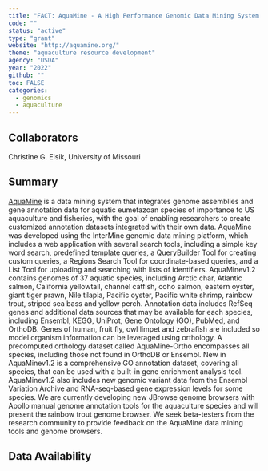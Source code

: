 ```yaml
---
title: "FACT: AquaMine - A High Performance Genomic Data Mining System for Species of Importance to US Aquaculture"
code: ""
status: "active"
type: "grant"
website: "http://aquamine.org/"
theme: "aquaculture resource development"
agency: "USDA"
year: "2022"
github: ""
toc: FALSE
categories:
  - genomics
  - aquaculture
---
```


## Collaborators

Christine G. Elsik, University of Missouri

## Summary

[AquaMine](http://aquamine.org/) is a data mining system that integrates genome assemblies and gene annotation data for aquatic eumetazoan species of importance to US aquaculture and fisheries, with the goal of enabling researchers to create customized annotation datasets integrated with their own data. AquaMine was developed using the InterMine genomic data mining platform, which includes a web application with several search tools, including a simple key word search, predefined template queries, a QueryBuilder Tool for creating custom queries, a Regions Search Tool for coordinate-based queries, and a List Tool for uploading and searching with lists of identifiers. AquaMinev1.2 contains genomes of 37 aquatic species, including Arctic char, Atlantic salmon, California yellowtail, channel catfish, coho salmon, eastern oyster, giant tiger prawn, Nile tilapia, Pacific oyster, Pacific white shrimp, rainbow trout, striped sea bass and yellow perch. Annotation data includes RefSeq genes and additional data sources that may be available for each species, including Ensembl, KEGG, UniProt, Gene Ontology (GO), PubMed, and OrthoDB. Genes of human, fruit fly, owl limpet and zebrafish are included so model organism information can be leveraged using orthology. A precomputed orthology dataset called AquaMine-Ortho encompasses all species, including those not found in OrthoDB or Ensembl. New in AquaMinev1.2 is a comprehensive GO annotation dataset, covering all species, that can be used with a built-in gene enrichment analysis tool. AquaMinev1.2 also includes new genomic variant data from the Ensembl Variation Archive and RNA-seq-based gene expression levels for some species. We are currently developing new JBrowse genome browsers with Apollo manual genome annotation tools for the aquaculture species and will present the rainbow trout genome browser. We seek beta-testers from the research community to provide feedback on the AquaMine data mining tools and genome browsers.

## Data Availability

